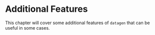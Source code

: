 # Additional Features

This chapter will cover some additional features of `datagen`
that can be useful in some cases.
